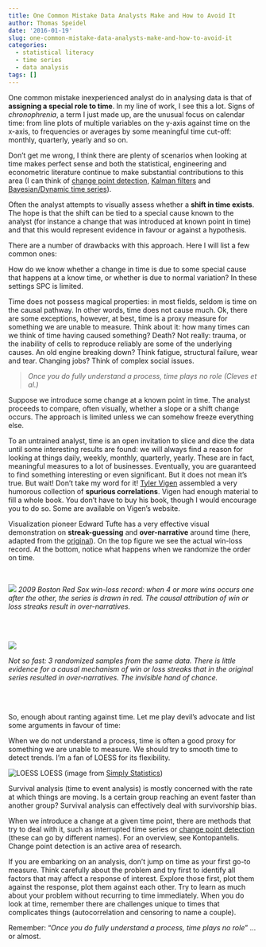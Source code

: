 ```yaml
---
title: One Common Mistake Data Analysts Make and How to Avoid It
author: Thomas Speidel
date: '2016-01-19'
slug: one-common-mistake-data-analysts-make-and-how-to-avoid-it
categories:
  - statistical literacy
  - time series
  - data analysis
tags: []
---
```



One common mistake inexperienced analyst do in analysing data is that of **assigning a special role to time**. In my line of work, I see this a lot.  Signs of *chronophrenia*, a term I just made up, are the unusual focus on calendar time: from line plots of multiple variables on the y-axis against time on the x-axis, to frequencies or averages by some meaningful time cut-off: monthly, quarterly, yearly and so on.

Don't get me wrong, I think there are plenty of scenarios when looking at time makes perfect sense and both the statistical, engineering and econometric literature continue to make substantial contributions to this area (I can think of [change point detection](https://en.wikipedia.org/wiki/Change_detection), [Kalman filters](https://en.wikipedia.org/wiki/Kalman_filter) and [Bayesian/Dynamic time series](http://www.springer.com/cda/content/document/cda_downloaddocument/9780387772370-c1.pdf?SGWID=0-0-45-771009-p173891512)).

Often the analyst attempts to visually assess whether a **shift in time exists**.  The hope is that the shift can be tied to a special cause known to the analyst (for instance a change that was introduced at known point in time) and that this would represent evidence in favour or against a hypothesis. 

There are a number of drawbacks with this approach.  Here I will list a few common ones:

How do we know whether a change in time is due to some special cause that happens at a know time,  or whether is due to normal variation? In these settings SPC is limited.

Time does not possess magical properties: in most fields, seldom is time on the causal pathway. In other words,  time does not cause much. Ok, there are some exceptions, however, at best, time is a proxy measure for something we are unable to measure. Think about it: how many times can we think of time having caused something? Death? Not really: trauma, or the inability of cells to reproduce reliably are some of the underlying causes.  An old engine breaking down?  Think fatigue, structural failure, wear and tear. Changing jobs? Think of complex social issues.  

> *Once you do fully understand a process, time plays no role (Cleves et al.)*

Suppose we introduce some change at a known point in time. The analyst proceeds to compare, often visually, whether a slope or a shift change occurs.  The approach is limited unless we can somehow freeze everything else.

To an untrained analyst, time is an open invitation to slice and dice the data until some interesting results are found: we will always find a reason for looking at things daily, weekly, monthly, quarterly, yearly.  These are in fact, meaningful measures to a lot of businesses.  Eventually, you are guaranteed to find something interesting or even significant. But it does not mean it's true.  But wait! Don't take my word for it!  [Tyler Vigen](http://www.tylervigen.com/spurious-correlations) assembled a very humorous collection of **spurious correlations**. Vigen had enough material to fill a whole book.  You don't have to buy his book, though I would encourage you to do so.  Some are available on Vigen's website.  

Visualization pioneer Edward Tufte has a very effective visual demonstration on **streak-guessing** and **over-narrative** around time (here, adapted from the [original](https://www.edwardtufte.com/bboard/q-and-a-fetch-msg?msg_id=0001OR)). On the top figure we see the actual win-loss record.  At the bottom, notice what happens when we randomize the order on time.

<br>

![](winning_streak_1.png)
*2009 Boston Red Sox win-loss record: when 4 or more wins occurs one after the other, the series is drawn in red. The causal attribution of win or loss streaks result in over-narratives.*


<br><br>

![](winning_streak_2.png)

*Not so fast: 3 randomized samples from the same data. There is little evidence for a causal mechanism of win or loss streaks that in the original series resulted in over-narratives. The invisible hand of chance.*

<br><br>

So, enough about ranting against time. Let me play devil's advocate and list some arguments in favour of time:

When we do not understand a process, time is often a good proxy for something we are unable to measure. We should try to smooth time to detect trends.  I'm a fan of LOESS for its flexibility.

![LOESS](loess.gif)
LOESS (image from [Simply Statistics](https://simplystatistics.org/2017/08/08/code-for-my-educational-gifs/))

Survival analysis (time to event analysis) is mostly concerned with the rate at which things are moving.  Is a certain group reaching an event faster than another group? Survival analysis can effectively deal with survivorship bias.

When we introduce a change at a given time point, there are methods that try to deal with it, such as interrupted time series or [change point detection](https://en.wikipedia.org/wiki/Change_detection) (these can go by different names). For an overview, see Kontopantelis. Change point detection is an active area of research.

If you are embarking on an analysis, don't jump on time as your first go-to measure.  Think carefully about the problem and try first to identify all factors that may affect a response of interest.  Explore those first, plot them against the response, plot them against each other.  Try to learn as much about your problem without recurring to time immediately. When you do look at time, remember there are challenges unique to times that complicates things (autocorrelation and censoring to name a couple).

Remember: "*Once you do fully understand a process, time plays no role*" ... or almost.

